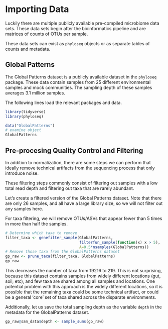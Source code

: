# Importing Data


Luckily there are multiple publicly available pre-compiled microbiome data sets. These data sets begin after the bioinformatics pipeline and are matrices of counts of OTUs per sample. 

These data sets can exist as `phyloseq` objects or as separate tables of counts and metadata. 


## Global Patterns

The Global Patterns dataset is a publicly available dataset in the `phyloseq` package. These data contain samples from 25 different environmental samples and mock communities. The sampling depth of these samples averages 3.1 million samples. 

The following lines load the relevant packages and data. 

```r
library(tidyverse)
library(phyloseq)

data("GlobalPatterns")
# examine object 
GlobalPatterns
```

## Pre-procesing Quality Control and Filtering 

In addition to normalization, there are some steps we can perform that ideally remove technical artifacts from the sequencing process that only introduce noise. 

These filtering steps commonly consist of filtering out samples with a low total read depth and filtering out taxa that are rarely abundant. 


Let's create a filtered version of the Global Patterns dataset. Note that there are only 26 samples, and all have a large library size, so we will not filter out any samples here. 

For taxa filtering, we will remove OTUs/ASVs that appear fewer than 5 times in more than half the samples.

```r
# Determine which taxa to remove
filter_taxa <- genefilter_sample(GlobalPatterns,
                                 filterfun_sample(function(x) x > 5),
                                 A=0.5*nsamples(GlobalPatterns))
# Remove those taxa from the GlobalPatterns dataset
gp_raw <- prune_taxa(filter_taxa, GlobalPatterns)
gp_raw
```

This decreases the number of taxa from 19216 to 219. This is not surprising, because this dataset contains samples from widely different locations (gut, soil, etc), and few taxa are shared among all samples and locations. One potential problem with this approach is the widely different locations, so it is possible that the remaining taxa could be some technical artifact, or could be a general 'core' set of taxa shared across the disparate environments. 


Additionally, let us save the total sampling depth as the variable `depth` in the metadata for the GlobalPatterns dataset. 

<!-- (Is this original sampling depth or after filtering? Shoudl be initial yes?) -->

```r
gp_raw@sam_data$depth <- sample_sums(gp_raw)
```

<!-- ## HMP -->

<!-- Another dataset, not included in analysis yet since it takes very long to load and run analhysis on. Could be a more 'realistic' dataset to use.  -->

<!-- About the HMP dataset.....  -->
<!-- This data comes from healthy subjects.  -->

<!-- Data from the Human Microbiome Project from 16S sequences can most easily be accessed using the `HMP16SData` Bioconductor package.  -->

<!-- ```{r, eval = F} -->
<!-- # BiocManager::install("HMP16SData") -->
<!-- library(HMP16SData) -->
<!-- hmp <- as_phyloseq(V13()) -->
<!-- hmp -->
<!-- V35() -->
<!-- # I was having issues using the V35 dataset, even though it is larger (works on old computer...) -->
<!-- ``` -->

<!-- Now do similar filtering steps  -->
<!-- ```{r, eval = F} -->
<!-- # Save original sampling depth as variable  -->
<!-- hmp@sam_data$sampling_depth <- sample_sums(hmp) -->

<!-- # Filter low prevalence OTUs  -->
<!-- filterTaxaByPrevalence <- function(ps, percentSamplesPresentIn = .1){ -->
<!--   #define threshold -->
<!--   prevalenceThreshold <- percentSamplesPresentIn * nsamples(ps) -->
<!--   #apply a function to all samples that determines if a taxa is fully absent from a particular sample -->
<!--   # change to 1?? -->
<!--   toKeep <- apply(data.frame(otu_table(ps)), 1, -->
<!--                   function(taxa) return(sum(taxa > 0) > prevalenceThreshold)) -->
<!--   #this is placed into toKeep which is a TRUE/FALSE vector of whether or not a that taxa is present in enough samples  -->
<!--   ps_filt <- prune_taxa(toKeep, ps) -->
<!--   return(ps_filt) -->
<!-- } -->
<!-- hmp_raw <- filterTaxaByPrevalence(hmp, .05) -->
<!-- hmp_raw -->



<!-- # Filter by low sampling depth  -->
<!-- hist(sample_sums(hmp)) -->
<!-- summary(hmp_raw@sam_data$sampling_depth) -->
<!-- summary(sample_sums(hmp_raw)) -->

<!-- hmp_raw <- prune_samples(sample_sums(hmp_raw) > 2000,hmp_raw) -->
<!-- hmp_raw -->

<!-- ``` -->

